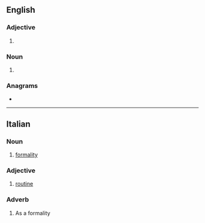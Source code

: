 {{also|pro forma}}
==English==

===Adjective===
{{en-adj|-}}

# {{alternative spelling of|pro forma|lang=en}}

===Noun===
{{en-noun}}

# {{alternative spelling of|pro forma|lang=en}}

===Anagrams===
* {{anagrams|en|marproof}}

----

==Italian==

===Noun===
{{it-noun|f}}

# [[formality]]

===Adjective===
{{head|it|adjective|invariable}}

# [[routine]]

===Adverb===
{{it-adv}}

# As a formality